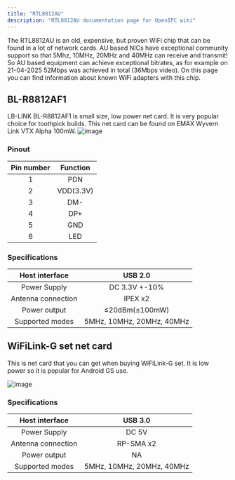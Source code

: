 ```yaml
---
title: "RTL8812AU"
description: "RTL8812AU documentation page for OpenIPC wiki"
---
```


The RTL8812AU is an old, expensive, but proven WiFi chip that can be found in a lot of network cards. AU based NICs have exceptional community support so that 5Mhz, 10MHz, 20MHz and 40MHz can receive and transmit! So AU based equipment can achieve exceptional bitrates, as for example on 21-04-2025 52Mbps was achieved in total (36Mbps video).  On this page you can find information about known WiFi adapters with this chip.

## BL-R8812AF1
LB-LINK BL-R8812AF1 is small size, low power net card. It is very popular choice for toothpick builds. This net card can be found on EMAX Wyvern Link VTX Alpha 100mW.
![image](/images/bl-r8812af1-top.png)
<ThemeImage
  lightSrc="https://raw.githubusercontent.com/OpenIPC/docs/refs/heads/main/src/assets/images/bl-r8812af1-bottom-light.png"
  darkSrc="https://raw.githubusercontent.com/OpenIPC/docs/refs/heads/main/src/assets/images/bl-r8812af1-bottom-dark.png"
  alt="WiFi adapter image"
/>
### Pinout
| Pin number  | Function        |
|:-----------:|:---------------:|
| 1           | PDN             |
| 2           | VDD(3.3V)       |
| 3           | DM-             |
| 4           | DP+             |
| 5           | GND             |
| 6           | LED             |

### Specifications
| Host interface      | USB 2.0  |
|:-------------------:|:--------:|
| Power Supply        | DC 3.3V +-10%                  |
| Antenna connection  | IPEX x2                        |
| Power output        | ≤20dBm(≤100mW)                 |
| Supported modes     | 5MHz, 10MHz, 20MHz, 40MHz      |

## WiFiLink-G set net card

This is net card that you can get when buying WiFiLink-G set. It is low power so it is popular for Android GS use.

![image](/images/rtl8812au-wifilink-g-adapter.png)
### Specifications
| Host interface      | USB 3.0  |
|:-------------------:|:--------:|
| Power Supply        | DC 5V                          |
| Antenna connection  | RP-SMA x2                      |
| Power output        | NA                             |
| Supported modes     | 5MHz, 10MHz, 20MHz, 40MHz      |

